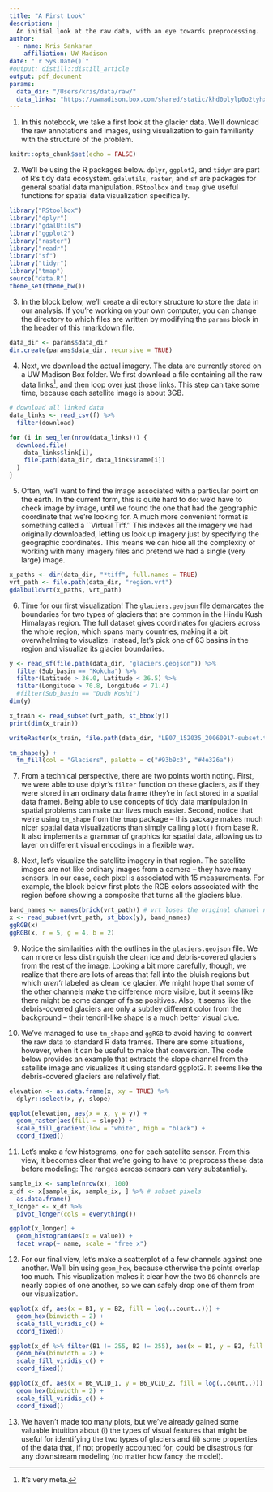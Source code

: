 ```yaml
---
title: "A First Look"
description: |
  An initial look at the raw data, with an eye towards preprocessing.
author:
  - name: Kris Sankaran
    affiliation: UW Madison
date: "`r Sys.Date()`"
#output: distill::distill_article
output: pdf_document
params:
  data_dir: "/Users/kris/data/raw/"
  data_links: "https://uwmadison.box.com/shared/static/khd0plylp0o2tyhxlpizjj9rz7n5czya.csv"
---
```


1. In this notebook, we take a first look at the glacier data. We'll download
the raw annotations and images, using visualization to gain familiarity with the
structure of the problem.

```r
knitr::opts_chunk$set(echo = FALSE)
```

2. We'll be using the R packages below. `dplyr`, `ggplot2`, and `tidyr` are part
of R's tidy data ecosystem. `gdalutils`, `raster`, and `sf` are packages for
general spatial data manipulation. `RStoolbox` and `tmap` give useful functions
for spatial data visualization specifically.

```r
library("RStoolbox")
library("dplyr")
library("gdalUtils")
library("ggplot2")
library("raster")
library("readr")
library("sf")
library("tidyr")
library("tmap")
source("data.R")
theme_set(theme_bw())
```

3. In the block below, we'll create a directory structure to store the data in
our analysis. If you're working on your own computer, you can change the
directory to which files are written by modifying the `params` block in the
header of this rmarkdown file.

```r
data_dir <- params$data_dir
dir.create(params$data_dir, recursive = TRUE)
```
4. Next, we download the actual imagery. The data are currently stored on a UW
Madison Box folder. We first download a file containing all the raw data
links^[It's very meta.], and then loop over just those links. This step can take
some time, because each satellite image is about 3GB.

```r
# download all linked data
data_links <- read_csv(f) %>%
  filter(download)

for (i in seq_len(nrow(data_links))) {
  download.file(
    data_links$link[i], 
    file.path(data_dir, data_links$name[i])
  )
}
```

5. Often, we'll want to find the image associated with a particular point on the
earth. In the current form, this is quite hard to do: we'd have to check image
by image, until we found the one that had the geographic coordinate that we're
looking for. A much more convenient format is something called a ``Virtual
Tiff.'' This indexes all the imagery we had originally downloaded, letting us
look up imagery just by specifying the geographic coordinates. This means we can
hide all the complexity of working with many imagery files and pretend we had a
single (very large) image.

```r
x_paths <- dir(data_dir, "*tiff", full.names = TRUE)
vrt_path <- file.path(data_dir, "region.vrt")
gdalbuildvrt(x_paths, vrt_path)
```
6. Time for our first visualization! The `glaciers.geojson` file demarcates the
boundaries for two types of glaciers that are common in the Hindu Kush Himalayas
region. The full dataset gives coordinates for glaciers across the whole region,
which spans many countries, making it a bit overwhelming to visualize. Instead,
let's pick one of 63 basins in the region and visualize its glacier boundaries.

```r
y <- read_sf(file.path(data_dir, "glaciers.geojson")) %>%
  filter(Sub_basin == "Kokcha") %>%
  filter(Latitude > 36.0, Latitude < 36.5) %>%
  filter(Longitude > 70.8, Longitude < 71.4)
  #filter(Sub_basin == "Dudh Koshi")
dim(y)
```

```r
x_train <- read_subset(vrt_path, st_bbox(y))
print(dim(x_train))
```

```r
writeRaster(x_train, file.path(data_dir, "LE07_152035_20060917-subset.tiff"), format = "GTiff", overwrite = TRUE)
```

```r
tm_shape(y) +
  tm_fill(col = "Glaciers", palette = c("#93b9c3", "#4e326a"))
```

7. From a technical perspective, there are two points worth noting. First, we
were able to use dplyr's `filter` function on these glaciers, as if they were
stored in an ordinary data frame (they're in fact stored in a spatial data
frame). Being able to use concepts of tidy data manipulation in spatial problems
can make our lives much easier. Second, notice that we're using `tm_shape` from
the `tmap` package -- this package makes much nicer spatial data visualizations
than simply calling `plot()` from base R. It also implements a grammar of
graphics for spatial data, allowing us to layer on different visual encodings in
a flexible way.

8. Next, let's visualize the satellite imagery in that region. The satellite
images are not like ordinary images from a camera -- they have many sensors. In
our case, each pixel is associated with 15 measurements. For example, the block
below first plots the RGB colors associated with the region before showing a
composite that turns all the glaciers blue.

```r
band_names <- names(brick(vrt_path)) # vrt loses the original channel names
x <- read_subset(vrt_path, st_bbox(y), band_names)
ggRGB(x)
ggRGB(x, r = 5, g = 4, b = 2)
```

9. Notice the similarities with the outlines in the `glaciers.geojson` file. We
can more or less distinguish the clean ice and debris-covered glaciers from the rest of
the image. Looking a bit more carefully, though, we realize that there are lots
of areas that fall into the bluish regions but which *aren't* labeled as clean
ice glacier. We might hope that some of the other channels make the difference
more visible, but it seems like there might be some danger of false positives.
Also, it seems like the debris-covered glaciers are only a subtley different
color from the background -- their tendril-like shape is a much better visual
clue.

10. We've managed to use `tm_shape` and `ggRGB` to avoid having to convert the
raw data to standard R data frames. There are some situations, however, when it
can be useful to make that conversion. The code below provides an example that
extracts the slope channel from the satellite image and visualizes it using
standard ggplot2. It seems like the debris-covered glaciers are relatively flat.

```r
elevation <- as.data.frame(x, xy = TRUE) %>%
  dplyr::select(x, y, slope)

ggplot(elevation, aes(x = x, y = y)) +
  geom_raster(aes(fill = slope)) +
  scale_fill_gradient(low = "white", high = "black") +
  coord_fixed()
```
11. Let's make a few histograms, one for each satellite sensor. From this view,
it becomes clear that we're going to have to preprocess these data before
modeling: The ranges across sensors can vary substantially.

```r
sample_ix <- sample(nrow(x), 100)
x_df <- x[sample_ix, sample_ix, ] %>% # subset pixels
  as.data.frame()
x_longer <- x_df %>%
  pivot_longer(cols = everything())

ggplot(x_longer) +
  geom_histogram(aes(x = value)) +
  facet_wrap(~ name, scale = "free_x")
```

12. For our final view, let's make a scatterplot of a few channels against one
another. We'll bin using `geom_hex`, because otherwise the points overlap too
much. This visualization makes it clear how the two `B6` channels are nearly
copies of one another, so we can safely drop one of them from our visualization.

```r
ggplot(x_df, aes(x = B1, y = B2, fill = log(..count..))) +
  geom_hex(binwidth = 2) +
  scale_fill_viridis_c() +
  coord_fixed()

ggplot(x_df %>% filter(B1 != 255, B2 != 255), aes(x = B1, y = B2, fill = log(..count..))) +
  geom_hex(binwidth = 2) +
  scale_fill_viridis_c() +
  coord_fixed()

ggplot(x_df, aes(x = B6_VCID_1, y = B6_VCID_2, fill = log(..count..))) +
  geom_hex(binwidth = 2) +
  scale_fill_viridis_c() +
  coord_fixed()
```

13. We haven't made too many plots, but we've already gained some valuable
intuition about (i) the types of visual features that might be useful for
identifying the two types of glaciers and (ii) some properties of the data that,
if not properly accounted for, could be disastrous for any downstream modeling
(no matter how fancy the model).